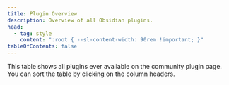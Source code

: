 ```yaml
---
title: Plugin Overview
description: Overview of all Obsidian plugins.
head:
  - tag: style
    content: ":root { --sl-content-width: 90rem !important; }"
tableOfContents: false
---
```



This table shows all plugins ever available on the community plugin page.
You can sort the table by clicking on the column headers.

<Index />
